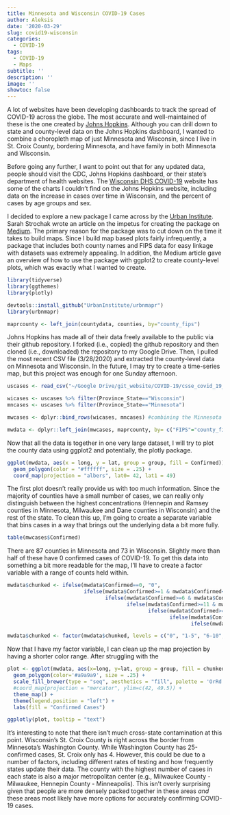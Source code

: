 ```yaml
---
title: Minnesota and Wisconsin COVID-19 Cases
author: Aleksis
date: '2020-03-29'
slug: covid19-wisconsin
categories:
  - COVID-19
tags:
  - COVID-19
  - Maps
subtitle: ''
description: ''
image: ''
showtoc: false
---
```


A lot of websites have been developing dashboards to track the spread of COVID-19 across the globe. The most accurate and well-maintained of these is the one created by [Johns Hopkins](https://coronavirus.jhu.edu/map.html). Although you can drill down to state and county-level data on the Johns Hopkins dashboard, I wanted to combine a choropleth map of just Minnesota and Wisconsin, since I live in St. Croix County, bordering Minnesota, and have family in both Minnesota and Wisconsin. 

Before going any further, I want to point out that for any updated data, people should visit the CDC, Johns Hopkins dashboard, or their state's department of health websites. The [Wisconsin DHS COVID-19](https://www.dhs.wisconsin.gov/covid-19/index.htm) website has some of the charts I couldn't find on the Johns Hopkins website, including data on the increase in cases over time in Wisconsin, and the percent of cases by age groups and sex. 

I decided to explore a new package I came across by the [Urban Institute](https://www.urban.org/). Sarah Strochak wrote an article on the impetus for creating the package on [Medium](https://medium.com/@urban_institute/how-to-create-state-and-county-maps-easily-in-r-577d29300bb2). The primary reason for the package was to cut down on the time it takes to build maps. Since I build map based plots fairly infrequently, a package that includes both county names and FIPS data for easy linkage with datasets was extremely appealing. In addition, the Medium article gave an overview of how to use the package with ggplot2 to create county-level plots, which was exactly what I wanted to create.

```r
library(tidyverse)
library(ggthemes)
library(plotly)

devtools::install_github("UrbanInstitute/urbnmapr")
library(urbnmapr)

maprcounty <- left_join(countydata, counties, by="county_fips")
```

Johns Hopkins has made all of their data freely available to the public via their github repository. I forked (i.e., copied) the github repository and then cloned (i.e., downloaded) the repository to my Google Drive. Then, I pulled the most recent CSV file (3/28/2020) and extracted the county-level data on Minnesota and Wisconsin. In the future, I may try to create a time-series map, but this project was enough for one Sunday afternoon.

```r
uscases <- read_csv("~/Google Drive/git_website/COVID-19/csse_covid_19_data/csse_covid_19_daily_reports/03-28-2020.csv")

wicases <- uscases %>% filter(Province_State=="Wisconsin")
mncases <- uscases %>% filter(Province_State=="Minnesota")

mwcases <- dplyr::bind_rows(wicases, mncases) #combining the Minnesota and Wisconsin datasets

mwdata <- dplyr::left_join(mwcases, maprcounty, by= c("FIPS"="county_fips"))
```

Now that all the data is together in one very large dataset, I will try to plot the county data using ggplot2 and potentially, the plotly package.

```r

ggplot(mwdata, aes(x = long, y = lat, group = group, fill = Confirmed)) +
  geom_polygon(color = "#ffffff", size = .25) +
  coord_map(projection = "albers", lat0= 42, lat1 = 49)

```

The first plot doesn't really provide us with too much information. Since the majority of counties have a small number of cases, we can really only distinguish between the highest concentrations (Hennepin and Ramsey counties in Minnesota, Milwaukee and Dane counties in Wisconsin) and the rest of the state. To clean this up, I'm going to create a separate variable that bins cases in a way that brings out the underlying data a bit more fully.

```r
table(mwcases$Confirmed)
```

There are 87 counties in Minnesota and 73 in Wisconsin. Slightly more than half of these have 0 confirmed cases of COVID-19. To get this data into something a bit more readable for the map, I'll have to create a factor variable with a range of counts held within. 

```r

mwdata$chunked <- ifelse(mwdata$Confirmed==0, "0",
                         ifelse(mwdata$Confirmed>=1 & mwdata$Confirmed<=5, "1-5",
                                ifelse(mwdata$Confirmed>=6 & mwdata$Confirmed<=10, "6-10",
                                       ifelse(mwdata$Confirmed>=11 & mwdata$Confirmed<=20, "11-20",
                                              ifelse(mwdata$Confirmed>=21 & mwdata$Confirmed<=50, "21-50",
                                                     ifelse(mwdata$Confirmed>=51 & mwdata$Confirmed<=100, "51-100",
                                                            ifelse(mwdata$Confirmed>=100 & mwdata$Confirmed<=200, "101-200", ">200")))))))

mwdata$chunked <- factor(mwdata$chunked, levels = c("0", "1-5", "6-10", "11-20", "21-50", "51-100", "101-200", ">200")) #ordering the factor levels
```

Now that I have my factor variable, I can clean up the map projection by having a shorter color range. After struggling with the 

```r
plot <- ggplot(mwdata, aes(x=long, y=lat, group = group, fill = chunked, text = paste("<b>", Admin2," County </b>", "<br /> Confirmed Cases: ", Confirmed))) +
  geom_polygon(color='#a9a9a9', size = .25) +
  scale_fill_brewer(type = "seq", aesthetics = "fill", palette = 'OrRd') +
  #coord_map(projection = "mercator", ylim=c(42, 49.5)) + 
  theme_map() +
  theme(legend.position = "left") +
  labs(fill = "Confirmed Cases")

ggplotly(plot, tooltip = "text")
```

It's interesting to note that there isn't much cross-state contamination at this point. Wisconsin's St. Croix County is right across the border from Minnesota's Washington County. While Washington County has 25-confirmed cases, St. Croix only has 4. However, this could be due to a number of factors, including different rates of testing and how frequently states update their data. The county with the highest number of cases in each state is also a major metropolitan center (e.g., Milwaukee County - Milwaukee, Hennepin County - Minneapolis). This isn't overly surprising given that people are more densely packed together in these areas *and* these areas most likely have more options for accurately confirming COVID-19 cases. 



